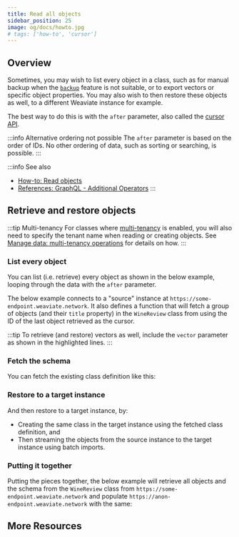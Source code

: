 ```yaml
---
title: Read all objects
sidebar_position: 25
image: og/docs/howto.jpg
# tags: ['how-to', 'cursor']
---
```



<Badges/>


## Overview

Sometimes, you may wish to list every object in a class, such as for manual backup when the [`backup`](../configuration/backups.md) feature is not suitable, or to export vectors or specific object properties. You may also wish to then restore these objects as well, to a different Weaviate instance for example.

The best way to do this is with the `after` parameter, also called the [cursor API](../api/graphql/additional-operators.md#cursor-with-after).

:::info Alternative ordering not possible
The `after` parameter is based on the order of IDs. No other ordering of data, such as sorting or searching, is possible.
:::

:::info See also
- [How-to: Read objects](./read.mdx)
- [References: GraphQL - Additional Operators](../api/graphql/additional-operators.md#cursor-with-after)
:::


## Retrieve and restore objects

:::tip Multi-tenancy
For classes where [multi-tenancy](../concepts/data.md#multi-tenancy) is enabled, you will also need to specify the tenant name when reading or creating objects. See [Manage data: multi-tenancy operations](./multi-tenancy.md) for details on how.
:::

### List every object

You can list (i.e. retrieve) every object as shown in the below example, looping through the data with the `after` parameter.

The below example connects to a "source" instance at `https://some-endpoint.weaviate.network`. It also defines a function that will fetch a group of objects (and their `title` property) in the `WineReview` class from using the ID of the last object retrieved as the cursor.

:::tip
To retrieve (and restore) vectors as well, include the `vector` parameter as shown in the highlighted lines.
:::

<Tabs groupId="languages">

  <TabItem value="py" label="Python">
    <FilteredTextBlock
      text={PythonCode}
      startMarker="# Retrieve data"
      endMarker="# Use this function to retrieve data"
      language="py"
    />
  </TabItem>

  <TabItem value="js" label="TypeScript">
    <FilteredTextBlock
      text={TSCode}
      startMarker="// Retrieve data"
      endMarker="// Use this function to retrieve data"
      language="ts"
    />
  </TabItem>

</Tabs>

### Fetch the schema

You can fetch the existing class definition like this:

<Tabs groupId="languages">
  <TabItem value="py" label="Python">
  <FilteredTextBlock
    text={PythonCode}
    startMarker="# Fetch the schema"
    endMarker="# Finished fetching the schema"
    language="py"
  />
  </TabItem>
  <TabItem value="js" label="TypeScript">
  <FilteredTextBlock
    text={TSCode}
    startMarker="// Fetch the schema"
    endMarker="// Finished fetching the schema"
    language="ts"
  />
  </TabItem>
</Tabs>

### Restore to a target instance

And then restore to a target instance, by:
- Creating the same class in the target instance using the fetched class definition, and
- Then streaming the objects from the source instance to the target instance using batch imports.

<Tabs groupId="languages">
  <TabItem value="py" label="Python">
  <FilteredTextBlock
    text={PythonCode}
    startMarker="# Restore to a new (target) instance"
    endMarker="# Finished restoring to the target instance"
    language="py"
  />
  </TabItem>
  <TabItem value="js" label="TypeScript">
  <FilteredTextBlock
    text={TSCode}
    startMarker="// Restore to a new (target) instance"
    endMarker="// Finished restoring to the target instance"
    language="ts"
  />
  </TabItem>
</Tabs>


### Putting it together

Putting the pieces together, the below example will retrieve all objects and the schema from the `WineReview` class from `https://some-endpoint.weaviate.network` and populate `https://anon-endpoint.weaviate.network` with the same:

<Tabs groupId="languages">
  <TabItem value="py" label="Python">
  <FilteredTextBlock
    text={PythonCode}
    startMarker="# CursorExample"
    endMarker="# END CursorExample"
    language="py"
  />
  </TabItem>
  <TabItem value="js" label="TypeScript">
  <FilteredTextBlock
    text={TSCode}
    startMarker="// CursorExample"
    endMarker="// END CursorExample"
    language="ts"
  />
  </TabItem>
</Tabs>


## More Resources


<DocsMoreResources />
